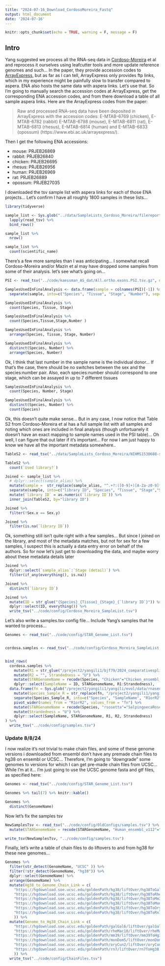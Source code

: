 ```yaml
---
title: "2024-07-16_Download_CordosoMoreira_Fastq"
output: html_document
date: '2024-07-16'
---
```


```r
knitr::opts_chunk$set(echo = TRUE, warning = F, message = F)
```

## Intro

Yang suggested we process all the RNA-seq data in [Cordoso-Moreira](https://www.ncbi.nlm.nih.gov/pmc/articles/PMC6658352/) et al and reprocess it ourselves using leafcutter tools and more update reference genomes and such... In the paper, they provide accession codes to [ArrayExpress](https://www.ebi.ac.uk/biostudies/arrayexpress), but as far as I can tell, ArrayExpress only provides ftp links, which in my experience might be painfully slow to transfer compared to aspera. ENA also hosts the same data with aspera links. Let's use that. So I'm going to manually search the accession codes at ArrayExpress, get the corresponding ENA accession codes, and from there download a table of all sample aspera links. Here are the ArrayExpress codes from the paper:

> Raw and processed RNA-seq data have been deposited in ArrayExpress with the accession codes: E-MTAB-6769 (chicken), E-MTAB-6782 (rabbit) E-MTAB-6798 (mouse), E-MTAB-6811 (rat), E-MTAB-6813 (rhesus), E-MTAB-6814 (human) and E-MTAB-6833 (opossum) (https://www.ebi.ac.uk/arrayexpress/).

Then I get the following ENA accessions:

- mouse: PRJEB26869
- rabbit: PRJEB26840
- chicken: PRJEB26695
- rhesus: PRJEB26956
- human: PRJEB26969
- rat: PRJEB26889
- opossum: PRJEB27035

I downloaded the tsv sample list with aspera links for each of those ENA projects... Let's confirm I have all roughly 1800 samples in these lists...

```r
library(tidyverse)

sample_list <- Sys.glob("../data/SampleLists_Cordoso_Moreira/filereport_read_run_*_tsv.txt") %>%
  lapply(read_tsv) %>%
  bind_rows()

sample_list %>%
  nrow()

sample_list %>%
  count(scientific_name)
```

There's a few more samples than I was anticipating... I somewhat recall Cordoso-Moreira and/or Mazin et al may have dropped some samples from some of their analysis. let's see what's going on...

```r
PSI <- read_tsv("../code/kaessman_AS_dat/All.ortho.exons.PSI.tsv.gz", n_max = 1)

SamplesUsedInFinalAnalysis <- data.frame(sample = colnames(PSI)[-1]) %>%
  separate(sample, into=c("Species", "Tissue", "Stage", "Number"), sep="\\.", remove = F, convert=T)

SamplesUsedInFinalAnalysis %>%
  count(Species, Tissue, Stage)

SamplesUsedInFinalAnalysis %>%
  count(Species,Tissue,Stage,Number )

SamplesUsedInFinalAnalysis %>%
  arrange(Species, Tissue, Stage, Number)

SamplesUsedInFinalAnalysis %>%
  distinct(Species, Number) %>%
  arrange(Species, Number)

```

Ok, I think that last number in the sample name is the individual donor... If that's the case, there should be no switches between the sex and the species:number pair. Also, each species:number should correspond to one stage, which can be assayed in up to 7 different tissues


```r
SamplesUsedInFinalAnalysis %>%
  count(Species, Number, Stage)

SamplesUsedInFinalAnalysis %>%
  distinct(Species, Number) %>%
  count(Species)
```

Ok, this doesn't quite make sense... But in any case, I now notice that Table S2 from Cordoso-Moreira et al has a full sample list with all samples and noting which ones are included in final analysis (though unfortuanely it doesn't have an exact mapping to sample names used in the PSI table)... Oh well, I can figure that out later if it's important... For now I am just happy to know we have all the important metadata somewhere..

```r
TableS2 <- read_tsv("../data/SampleLists_Cordoso_Moreira/NIHMS1530688-supplement-2.txt", skip = 2)

TableS2 %>%
  count(`Used library?`)

```



```r

Joined <- sample_list %>%
  # dplyr::select(sample_alias) %>%
  mutate(sample =  str_replace(sample_alias, "^.+?:([0-9]+)[A-Za-z0-9]*\\.(.+?)\\.(.+?)\\.(.+)\\.(.+)$", "\\1;\\2;\\3;\\4;\\5")) %>%
  separate(sample, into=c("library ID", "Species", "Tissue", "Stage","Sex"), sep=';', convert=T) %>%
  mutate(`library ID` = as.numeric(`library ID`)) %>%
  inner_join(TableS2, by="library ID")

Joined %>%
  filter(!Sex.x == Sex.y)

Joined %>%
  filter(is.na(`library ID`))
```

Ok, something still isn't quite right with a few samples... But since I joined on the library, and most of the metadata matches, but not for sex for a few samples, I suspect this is actually a data entry error on behalf of the authors. So for now let's just get to downloading the data, and maybe worry about these metadata details later


```r

Joined %>%
  dplyr::select(`sample_alias`:`Stage (detail)`) %>%
  filter(if_any(everything(), is.na))

Joined %>%
  distinct(`library ID`)

Joined %>%
  mutate(ID = str_glue("{Species}_{Tissue}_{Stage}_{`library ID`}")) %>%
  dplyr::select(ID, everything()) %>%
  write_tsv("../code/config/Cordoso_Moreira_SampleList.tsv")

```

Let's also write a samples.tsv config file... Include Yang's samples that he wanted to process...

```r
Genomes <- read_tsv("../code/config/STAR_Genome_List.tsv")


cordosa.samples <- read_tsv("../code/config/Cordoso_Moreira_SampleList.tsv")


bind_rows(
  cordosa.samples %>%
    mutate(R1 = str_glue("/project2/yangili1/bjf79/2024_comparativesplicing/code/CordosoMoreira_Fastq/{ID}.fastq.gz")) %>%
    mutate(R2 = "", Strandedness = "U") %>%
    mutate(STARGenomeName = recode(Species, "Chicken"="Chicken_ensembl_v112", "Human"="Human_ensembl_v112", "Macaque"="Macaque_ensembl_v112", "Opossum"="Opossum_ensembl_v112", "Mouse"="Mouse_ensembl_v112", "Rabbit"="Rabbit_ensembl_v112", "Rat"="Rat_ensembl_v112")) %>%
    dplyr::select(SampleName = ID, STARGenomeName, R1:Strandedness),
  data.frame(fn = Sys.glob("/project2/yangili1/yangili/evol/data/rnaseq/*/*/*gz")) %>%
    mutate(Species_Sample_R = str_replace(fn, "/project2/yangili1/yangili/evol/data/rnaseq/(.+?)/(.+?)/.+?_([12]).fastq.gz", "\\1;\\2;R\\3")) %>%
    separate(Species_Sample_R, into=c("Species", "SampleName", "R1orR2"), sep=';') %>%
    pivot_wider(names_from = "R1orR2", values_from = "fn") %>%
    mutate(STARGenomeName = recode(Species, "rsosetta"="SalpingoecaRosetta_ensemblv_59", "nvectensis"="StarletSeaAnemone_RefSeq_GCF_932526225.1")) %>%
    mutate(Strandedness = "U") %>%
    dplyr::select(SampleName, STARGenomeName, R1, R2, Strandedness)
) %>%
  write_tsv("../code/config/samples.tsv")

```

### Update 8/8/24

I now realize it's not trivial to make chain files, and some of these genome versions i downloaded from ensembl don't have any premade chain files to hg38 on ensembl or UCSC... Therefore, I'm going to "downgrade" some genomes to versions for which I can get pre-made chain files from UCSC... While I'm at it... I'm just going to use the UCSC genome fasta and gtf files, as specified here:

```r
Genomes <- read_tsv("../code/config/STAR_Genome_List.tsv")

Genomes %>% tail(7) %>% knitr::kable()

Genomes %>%
  distinct(GenomeName)
```

Now let's fix the samples tsv

```r
NewSamplesTsv <- read_tsv("../code/config/OldConfigs/samples.tsv") %>%
  mutate(STARGenomeName = recode(STARGenomeName, "Human_ensembl_v112"="Human_UCSC.hg38_GencodeBasic46", "Chicken_ensembl_v112"="Chicken_UCSC.galGal6_ensv101", "Macaque_ensembl_v112"="Macaque_UCSC.rheMac10_ensv101", "Opossum_ensembl_v112"="Opossum_UCSC.monDom5_ensvUnknown", "Mouse_ensembl_v112"="Mouse_UCSC.mm39_GencodeBasic46", "Rabbit_ensembl_v112"="Rabbit_UCSC.oryCun2_ensv101", "Rat_ensembl_v112"="Rat_UCSC.rn7_RefSeqv108"))

write_tsv(NewSamplesTsv, "../code/config/samples.tsv")
```

Finally, let's write a table of chain files to do liftovers to and from hg38 for these new genomes...

```r
Genomes %>%
  filter(str_detect(GenomeName, "UCSC" )) %>%
  filter(!str_detect(GenomeName, "hg38")) %>%
  dplyr::select(GenomeName) %>%
  arrange(GenomeName) %>%
  mutate(Hg38_to_Genome_Chain_Link = c(
    "https://hgdownload.soe.ucsc.edu/goldenPath/hg38/liftOver/hg38ToGalGal6.over.chain.gz",
    "https://hgdownload.soe.ucsc.edu/goldenPath/hg38/liftOver/hg38ToRheMac10.over.chain.gz",
    "https://hgdownload.soe.ucsc.edu/goldenPath/hg38/liftOver/hg38ToMm39.over.chain.gz",
    "https://hgdownload.soe.ucsc.edu/goldenPath/hg38/liftOver/hg38ToMonDom5.over.chain.gz",
    "https://hgdownload.soe.ucsc.edu/goldenPath/hg38/liftOver/hg38ToOryCun2.over.chain.gz",
    "https://hgdownload.soe.ucsc.edu/goldenPath/hg38/liftOver/hg38ToRn7.over.chain.gz"
    )) %>%
  mutate(Genome_to_Hg38_Chain_Link = c(
    "https://hgdownload.soe.ucsc.edu/goldenPath/galGal6/liftOver/galGal6ToHg38.over.chain.gz",
    "https://hgdownload.soe.ucsc.edu/goldenPath/rheMac10/liftOver/rheMac10ToHg38.over.chain.gz",
    "https://hgdownload.soe.ucsc.edu/goldenPath/mm39/liftOver/mm39ToHg38.over.chain.gz",
    "https://hgdownload.soe.ucsc.edu/goldenPath/monDom5/liftOver/monDom5ToHg38.over.chain.gz",
    "https://hgdownload.soe.ucsc.edu/goldenPath/oryCun2/liftOver/oryCun2ToHg38.over.chain.gz",
    "https://hgdownload.soe.ucsc.edu/goldenPath/rn7/liftOver/rn7ToHg38.over.chain.gz"
    )) %>%
  write_tsv("../code/config/ChainFiles.tsv")
```

